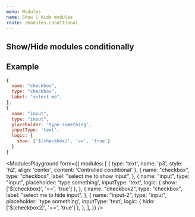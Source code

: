 ```yaml
---
menu: Modules
name: Show | Hide modules
route: /modules-conditional
---
```



## Show/Hide modules conditionally

## Example
```jsx
{
  name: "checkbox",
  type: "checkbox",
  label: "select me",
},
{
  name: "input",
  type: "input",
  placeholder: 'type something',
  inputType: 'text',
  logic: {
    show: ['$(checkbox)', '==', 'true']
  }
}
```


<ModulesPlayground
  form={{
    modules: [
      {
        type: 'text',
        name: 'p3',
        style: 'h2',
        align: 'center',
        content: 'Controlled conditional'
      },
      {
        name: "checkbox",
        type: "checkbox",
        label: "select me to show input",
      },
      {
        name: "input",
        type: "input",
        placeholder: 'type something',
        inputType: 'text',
        logic: {
          show: ['$(checkbox)', '==', 'true']
        },
      },
         {
        name: "checkbox2",
        type: "checkbox",
        label: "select me to hide input",
      },
      {
        name: "input-2",
        type: "input",
        placeholder: 'type something',
        inputType: 'text',
        logic: {
          hide: ['$(checkbox2)', '==', 'true']
        },
      },
    ],
  }}
/>

